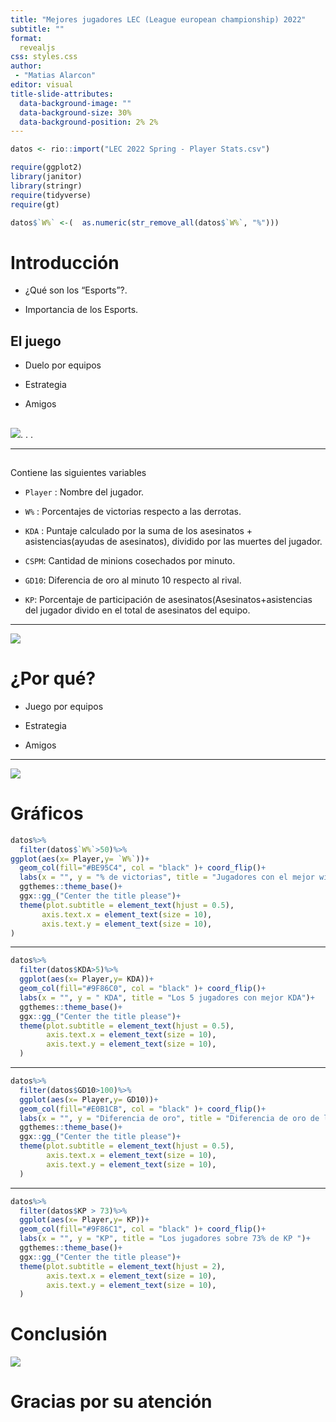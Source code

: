 ```yaml
---
title: "Mejores jugadores LEC (League european championship) 2022"
subtitle: ""
format: 
  revealjs
css: styles.css
author: 
 - "Matias Alarcon" 
editor: visual
title-slide-attributes: 
  data-background-image: ""
  data-background-size: 30%
  data-background-position: 2% 2%
---
```


```r
datos <- rio::import("LEC 2022 Spring - Player Stats.csv")

require(ggplot2)
library(janitor)
library(stringr)
require(tidyverse)
require(gt)

datos$`W%` <-(  as.numeric(str_remove_all(datos$`W%`, "%"))) 
```

# Introducción

::: {.incremental .semi-fade-out}
-   ¿Qué son los "Esports"?.

-   Importancia de los Esports.
:::

##  {.vertical-align}

## El juego

::: {.incremental .semi-fade-out}
-   Duelo por equipos

-   Estrategia

-   Amigos
:::

##  {.vertical-align}

![](images/League_of_Legends_European_Championship_logo.svg.png). . .

------------------------------------------------------------------------

##  {.smaller}

Contiene las siguientes variables

::: {.incremental .semi-fade-out}
-   `Player` : Nombre del jugador.

-   `W%` : Porcentajes de victorias respecto a las derrotas.

-   `KDA` : Puntaje calculado por la suma de los asesinatos + asistencias(ayudas de asesinatos), dividido por las muertes del jugador.

-   `CSPM`: Cantidad de minions cosechados por minuto.

-   `GD10`: Diferencia de oro al minuto 10 respecto al rival.

-   `KP`: Porcentaje de participación de asesinatos(Asesinatos+asistencias del jugador divido en el total de asesinatos del equipo.
:::

------------------------------------------------------------------------

![](images/faker.png){fig-align="center"}

# ¿Por qué?

::: {.incremental .semi-fade-out}
-   Juego por equipos

-   Estrategia

-   Amigos
:::

------------------------------------------------------------------------

![](images/yo-04.jpg){fig-align="center"}

# Gráficos

```r
datos%>%
  filter(datos$`W%`>50)%>%
ggplot(aes(x= Player,y= `W%`))+
  geom_col(fill="#BE95C4", col = "black" )+ coord_flip()+
  labs(x = "", y = "% de victorias", title = "Jugadores con el mejor winratio")+
  ggthemes::theme_base()+
  ggx::gg_("Center the title please")+
  theme(plot.subtitle = element_text(hjust = 0.5), 
       axis.text.x = element_text(size = 10),
       axis.text.y = element_text(size = 10),
)

```

------------------------------------------------------------------------

```r
datos%>%
  filter(datos$KDA>5)%>%
  ggplot(aes(x= Player,y= KDA))+
  geom_col(fill="#9F86C0", col = "black" )+ coord_flip()+
  labs(x = "", y = " KDA", title = "Los 5 jugadores con mejor KDA")+
  ggthemes::theme_base()+
  ggx::gg_("Center the title please")+
  theme(plot.subtitle = element_text(hjust = 0.5), 
        axis.text.x = element_text(size = 10),
        axis.text.y = element_text(size = 10),
  )
```

------------------------------------------------------------------------

```r
datos%>%
  filter(datos$GD10>100)%>%
  ggplot(aes(x= Player,y= GD10))+
  geom_col(fill="#E0B1CB", col = "black" )+ coord_flip()+
  labs(x = "", y = "Diferencia de oro", title = "Diferencia de oro de los jugadores",subtitle = "Al minuto 10")+
  ggthemes::theme_base()+
  ggx::gg_("Center the title please")+
  theme(plot.subtitle = element_text(hjust = 0.5), 
        axis.text.x = element_text(size = 10),
        axis.text.y = element_text(size = 10),
  )

```

------------------------------------------------------------------------

```r
datos%>%
  filter(datos$KP > 73)%>%
  ggplot(aes(x= Player,y= KP))+
  geom_col(fill="#9F86C1", col = "black" )+ coord_flip()+
  labs(x = "", y = "KP", title = "Los jugadores sobre 73% de KP ")+
  ggthemes::theme_base()+
  ggx::gg_("Center the title please")+
  theme(plot.subtitle = element_text(hjust = 2), 
        axis.text.x = element_text(size = 10),
        axis.text.y = element_text(size = 10),
  )

```

# Conclusión

![](images/FNC_UPSET_L.png){fig-align="center"}

# Gracias por su atención
